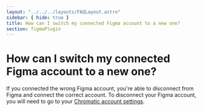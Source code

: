 ```yaml
---
layout: "../../../layouts/FAQLayout.astro"
sidebar: { hide: true }
title: How can I switch my connected Figma account to a new one?
section: figmaPlugin
---
```


# How can I switch my connected Figma account to a new one?

If you connected the wrong Figma account, you're able to disconnect from Figma and connect the correct account. To disconnect your Figma account, you will need to go to your [Chromatic account settings](https://www.chromatic.com/profile).
